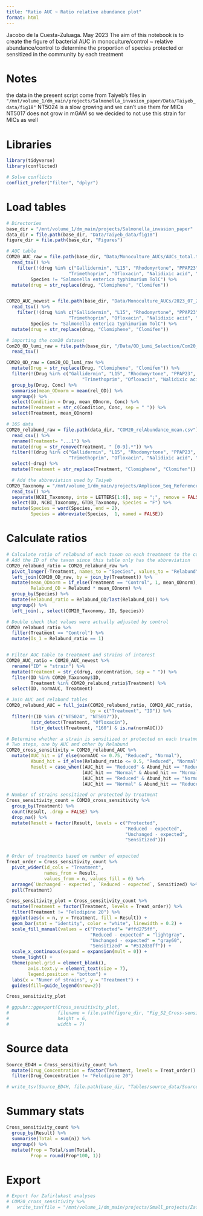```yaml
---
title: "Ratio AUC ~ Ratio relative abundance plot"
format: html
---
```



Jacobo de la Cuesta-Zuluaga. May 2023
The aim of this notebook is to create the figure of bacterial AUC
in monoculture/control ~ relative abundance/control to determine the proportion
of species protected or sensitized in the community by each treatment

# Notes
the data in the present script come from Taiyeb's files in
`"/mnt/volume_1/dm_main/projects/Salmonella_invasion_paper/Data/Taiyeb_data/fig18"`
NT5024 is a slow growing and we can't use them for MICs 
NT5017 does not grow in mGAM so we decided to not use this strain for MICs as well

# Libraries

```r
library(tidyverse)
library(conflicted)
```


```r
# Solve conflicts
conflict_prefer("filter", "dplyr")
```


# Load tables 
```r
# Directories
base_dir = "/mnt/volume_1/dm_main/projects/Salmonella_invasion_paper"
data_dir = file.path(base_dir, "Data/Taiyeb_data/fig18")
figure_dir = file.path(base_dir, "Figures")
```

```r
# AUC table
COM20_AUC_raw = file.path(base_dir, "Data/Monoculture_AUCs/AUCs_total.tsv") %>%
  read_tsv() %>% 
    filter(!(drug %in% c("Gallidermin", "L15", "Rhodomyrtone", "PPAP23", "Polyethylene",
                       "Trimethoprim", "Ofloxacin", "Nalidixic acid", "Oxolinic acid")),
         Species != "Salmonella enterica typhimurium TolC") %>% 
  mutate(drug = str_replace(drug, "Clomiphene", "Clomifen"))


COM20_AUC_newest = file.path(base_dir, "Data/Monoculture_AUCs/2023_07_20_AUCs_total.tsv") %>%
  read_tsv() %>% 
    filter(!(drug %in% c("Gallidermin", "L15", "Rhodomyrtone", "PPAP23", "Polyethylene",
                       "Trimethoprim", "Ofloxacin", "Nalidixic acid", "Oxolinic acid")),
         Species != "Salmonella enterica typhimurium TolC") %>% 
  mutate(drug = str_replace(drug, "Clomiphene", "Clomifen"))
```


```r
# importing the com20 dataset
Com20_OD_lumi_raw = file.path(base_dir, "/Data/OD_Lumi_Selection/Com20_OD_lumi_select.tsv") %>% 
  read_tsv()

COM20_OD_raw = Com20_OD_lumi_raw %>% 
  mutate(Drug = str_replace(Drug, "Clomiphene", "Clomifen")) %>% 
  filter(!(Drug %in% c("Gallidermin", "L15", "Rhodomyrtone", "PPAP23", "Polyethylene",
                            "Trimethoprim", "Ofloxacin", "Nalidixic acid", "Oxolinic acid"))) %>% 
  group_by(Drug, Conc) %>% 
  summarise(mean_ODnorm = mean(rel_OD)) %>% 
  ungroup() %>% 
  select(Condition = Drug, mean_ODnorm, Conc) %>% 
  mutate(Treatment = str_c(Condition, Conc, sep = " ")) %>% 
  select(Treatment, mean_ODnorm) 
```



```r
# 16S data
COM20_relabund_raw = file.path(data_dir, "COM20_relAbundance_mean.csv") %>% 
  read_csv() %>% 
  rename(Treatment= "...1") %>% 
  mutate(drug = str_remove(Treatment, " [0-9].*")) %>% 
  filter(!(drug %in% c("Gallidermin", "L15", "Rhodomyrtone", "PPAP23", "Polyethylene",
                       "Trimethoprim", "Ofloxacin", "Nalidixic acid", "Oxolinic acid"))) %>% 
  select(-drug) %>% 
  mutate(Treatment = str_replace(Treatment, "Clomiphene", "Clomifen"))

  # Add the abbreviation used by Taiyeb
COM20_Taxonomy = "/mnt/volume_1/dm_main/projects/Amplicon_Seq_References/COM20_GTDB_Taxonomy.txt" %>% 
  read_tsv() %>% 
  separate(NCBI_Taxonomy, into = LETTERS[1:6], sep = ";", remove = FALSE) %>%   
  select(ID, NCBI_Taxonomy, GTDB_Taxonomy, Species = "F") %>% 
  mutate(Species = word(Species, end = 2), 
         Species = abbreviate(Species,  1, named = FALSE))

```


# Calculate ratios
```r
# Calculate ratio of relabund of each taxon on each treatment to the control
# Add the ID of the taxon since this table only has the abbreviation
COM20_relabund_ratio = COM20_relabund_raw %>% 
  pivot_longer(-Treatment, names_to = "Species", values_to = "Relabund") %>% 
  left_join(COM20_OD_raw, by = join_by(Treatment)) %>% 
  mutate(mean_ODnorm = if_else(Treatment == "Control", 1, mean_ODnorm),
         Relabund_OD = Relabund * mean_ODnorm) %>% 
  group_by(Species) %>% 
  mutate(Relabund_ratio = Relabund_OD/last(Relabund_OD)) %>% 
  ungroup() %>% 
  left_join(., select(COM20_Taxonomy, ID, Species))

# Double check that values were actually adjusted by control
COM20_relabund_ratio %>% 
  filter(Treatment == "Control") %>% 
  mutate(Is_1 = Relabund_ratio == 1)


# Filter AUC table to treatment and strains of interest
COM20_AUC_ratio = COM20_AUC_newest %>% 
  rename("ID" = "strain") %>% 
  mutate(Treatment = str_c(drug, concentration, sep = " ")) %>% 
  filter(ID %in% COM20_Taxonomy$ID, 
         Treatment %in% COM20_relabund_ratio$Treatment) %>% 
  select(ID, normAUC, Treatment) 

# Join AUC and relabund tables
COM20_relabund_AUC = full_join(COM20_relabund_ratio, COM20_AUC_ratio, 
                               by = c("Treatment", "ID")) %>% 
  filter(!(ID %in% c("NT5024", "NT5017")), 
         !str_detect(Treatment, "Ofloxacin"),
         !(str_detect(Treatment, "160") & is.na(normAUC)))
```


```r
# Determine whether a strain is sensitized or protected on each treatment
# Two steps, one by AUC and other by Relabund
COM20_cross_sensitivity = COM20_relabund_AUC %>% 
  mutate(AUC_hit = if_else(normAUC <= 0.75, "Reduced", "Normal"),
         Abund_hit = if_else(Relabund_ratio <= 0.5, "Reduced", "Normal"),
         Result = case_when((AUC_hit == "Reduced" & Abund_hit == "Reduced") ~ "Reduced - expected",
                            (AUC_hit == "Normal" & Abund_hit == "Normal") ~ "Unchanged - expected",
                            (AUC_hit == "Reduced" & Abund_hit == "Normal") ~ "Protected",
                            (AUC_hit == "Normal" & Abund_hit == "Reduced") ~ "Sensitized")) 

# Number of strains sensitized or protected by treatment
Cross_sensitivity_count = COM20_cross_sensitivity %>% 
  group_by(Treatment) %>% 
  count(Result, .drop = FALSE) %>% 
  drop_na() %>% 
  mutate(Result = factor(Result, levels = c("Protected", 
                                            "Reduced - expected", 
                                            "Unchanged - expected", 
                                            "Sensitized")))


# Order of treatments based on number of expected
Treat_order = Cross_sensitivity_count %>% 
  pivot_wider(id_cols = "Treatment", 
              names_from = Result, 
              values_from = n, values_fill = 0) %>% 
  arrange(`Unchanged - expected`, `Reduced - expected`, Sensitized) %>% 
  pull(Treatment)

```


```r
Cross_sensitivity_plot = Cross_sensitivity_count %>% 
  mutate(Treatment = factor(Treatment, levels = Treat_order)) %>% 
  filter(Treatment != "Felodipine 20") %>% 
  ggplot(aes(x = n, y = Treatment, fill = Result)) +
  geom_bar(stat = "identity", color = "white", linewidth = 0.2) +
  scale_fill_manual(values = c("Protected"= "#ffd275ff", 
                               "Reduced - expected" = "lightgray",
                               "Unchanged - expected" = "gray60",
                               "Sensitized" = "#512d38ff")) +
  scale_x_continuous(expand = expansion(mult = 0)) +
  theme_light() +
  theme(panel.grid = element_blank(), 
        axis.text.y = element_text(size = 7),
        legend.position = "bottom") +
  labs(x = "Numer of strains", y = "Treatment") +
  guides(fill=guide_legend(nrow=2))

Cross_sensitivity_plot
```


```r
# ggpubr::ggexport(Cross_sensitivity_plot, 
#                  filename = file.path(figure_dir, "Fig_S2_Cross-sensitivity.pdf"), 
#                  height = 6, 
#                  width = 7)
```

# Source data
```r
Source_ED4H = Cross_sensitivity_count %>% 
  mutate(Drug_Concentration = factor(Treatment, levels = Treat_order)) %>% 
  filter(Drug_Concentration != "Felodipine 20")

# write_tsv(Source_ED4H, file.path(base_dir, "Tables/source_data/Source_ED4H.tsv"))
```

# Summary stats
```r
Cross_sensitivity_count %>% 
  group_by(Result) %>% 
  summarise(Total = sum(n)) %>% 
  ungroup() %>% 
  mutate(Prop = Total/sum(Total),
         Prop = round(Prop*100, 1))
```
# Export
```r
# Export for Zafirlukast analyses
# COM20_cross_sensitivity %>% 
#   write_tsv(file = "/mnt/volume_1/dm_main/projects/Small_projects/Zafirlukast_Cross/Tables/Cross_InVitro.tsv")
```

